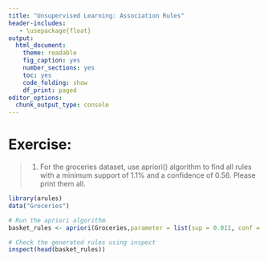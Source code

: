 ```yaml
---
title: "Unsupervised Learning: Association Rules"
header-includes:
   - \usepackage{float}
output: 
  html_document: 
    theme: readable
    fig_caption: yes
    number_sections: yes
    toc: yes
    code_folding: show
    df_print: paged
editor_options: 
  chunk_output_type: console
---
```


# **Exercise:** 

> 1. For the groceries dataset, use apriori() algorithm to find all rules with a minimum support of 1.1% and a confidence of 0.56. Please print them all.

```r
library(arules)
data("Groceries")

# Run the apriori algorithm
basket_rules <- apriori(Groceries,parameter = list(sup = 0.011, conf = 0.56,target="rules"))

# Check the generated rules using inspect
inspect(head(basket_rules))
```
